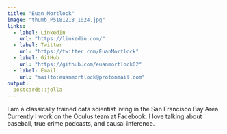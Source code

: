 ```yaml
---
title: "Euan Mortlock"
image: "thumb_P5181218_1024.jpg"
links:
  - label: LinkedIn
    url: "https://linkedin.com/"
  - label: Twitter
    url: "https://twitter.com/EuanMortlock"
  - label: GitHub
    url: "https://github.com/euanmortlock02"
  - label: Email
    url: "mailto:euanmortlock@protonmail.com"
output:
  postcards::jolla
---
```

 
I am a classically trained data scientist living in the San Francisco Bay Area. 
Currently I work on the Oculus team at Facebook. I love talking about baseball, 
true crime podcasts, and causal inference.


